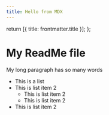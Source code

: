 ```yaml
---
title: Hello from MDX
---
```


  return [{ title: frontmatter.title }];
};

# My ReadMe file

My long paragraph has so many words

- This is a list
- This is list item 2
  - This is list item 2
  - This is list item 2
- This is list item 2
